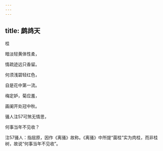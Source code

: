 ```yaml
---
---
---
```

title: 鹧鸪天
---




桂





暗淡轻黄体性柔，

情疏迹远只香留。

何须浅碧轻红色，

自是花中第一流。

梅定妒，菊应羞，

画阑开处冠中秋。

骚人注57可煞无情思，

何事当年不见收？





注57骚人：指屈原，因作《离骚》故称。《离骚》中所提“菌桂”实为肉桂，而非桂树，故说“何事当年不见收”。